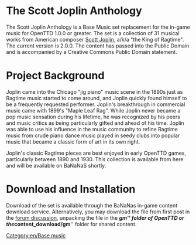 = The Scott Joplin Anthology =

The Scott Joplin Anthology is a Base Music set replacement for the in-game music for OpenTTD 1.0.0 or greater. The set is a collection of 31 musical works from American composer [http://en.wikipedia.org/wiki/Scott_Joplin Scott Joplin], a/k/a "the King of Ragtime". The current version is 2.0.0. The content has passed into the Public Domain and is accompanied by a Creative Commons Public Domain statement.

= Project Background =
Joplin came into the Chicago "jig piano" music scene in the 1890s just as Ragtime music started to come around, and Joplin quickly found himself to be a frequently requested performer. Joplin's breakthrough in commercial music came with 1899's "Maple Leaf Rag". While Joplin never became a pop music sensation during his lifetime, he was recognized by his peers and music critics as being particularly gifted and ahead of his time. Joplin was able to use his influence in the music community to refine Ragtime music from crude piano dance music played in seedy clubs into popular music that became a classic form of art in its own right.

Joplin's classic Ragtime pieces are best enjoyed in early OpenTTD games, particularly between 1890 and 1930. This collection is available from here and will be available on BaNaNaS shortly.

= Download and Installation = 

Download of the set is available through the BaNaNas in-game content download service. Alternatively, you may download the file from first post in the [http://www.tt-forums.net/viewtopic.php?f=29&t=48866&start=0 forum discussion], unpacking the file in the '''''gm''''' folder of OpenTTD or the '''''content_download/gm''''' folder for shared content.

[[Category:en/Base music]]